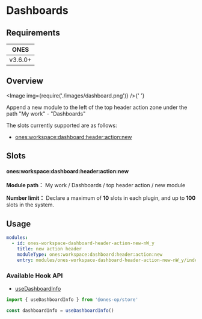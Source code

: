 
# Dashboards

## Requirements

| **ONES** |
| :------: |
| v3.6.0+  |

## Overview

<Image img={require('./images/dashboard.png')} />{' '}

Append a new module to the left of the top header action zone under the path "My work" - "Dashboards"

The slots currently supported are as follows:

- [ones:workspace:dashboard:header:action:new](#onesworkspacedashboardheaderactionnew)

## Slots

#### ones:workspace:dashboard:header:action:new

**Module path：** My work / Dashboards / top header action / new module

**Number limit：** Declare a maximum of **10** slots in each plugin, and up to **100** slots in the system.

## Usage

```yaml
modules:
  - id: ones-workspace-dashboard-header-action-new-nW_y
    title: new action header
    moduleType: ones:workspace:dashboard:header:action:new
    entry: modules/ones-workspace-dashboard-header-action-new-nW_y/index.html
```

### Available Hook API

- [useDashboardInfo](../../../../../reference/packages/store/store.md#useDashboardInfo)

```ts
import { useDashboardInfo } from '@ones-op/store'

const dashboardInfo = useDashboardInfo()
```
